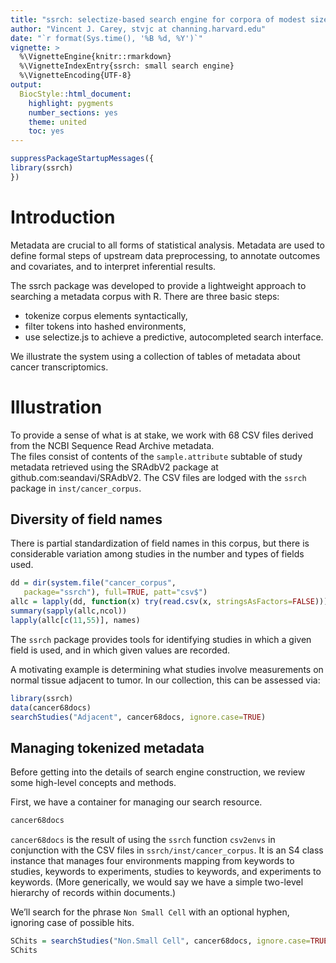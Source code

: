 ```yaml
---
title: "ssrch: selectize-based search engine for corpora of modest size"
author: "Vincent J. Carey, stvjc at channing.harvard.edu"
date: "`r format(Sys.time(), '%B %d, %Y')`"
vignette: >
  %\VignetteEngine{knitr::rmarkdown}
  %\VignetteIndexEntry{ssrch: small search engine}
  %\VignetteEncoding{UTF-8}
output:
  BiocStyle::html_document:
    highlight: pygments
    number_sections: yes
    theme: united
    toc: yes
---
```


```r
suppressPackageStartupMessages({
library(ssrch)
})
```

# Introduction

Metadata are crucial to all forms of statistical analysis.
Metadata are used to define formal steps of
upstream data preprocessing, to annotate outcomes and covariates,
and to interpret inferential results.

The ssrch package was developed to provide a lightweight
approach to searching a metadata corpus with R.  There are three
basic steps:

- tokenize corpus elements syntactically,
- filter tokens into hashed environments,
- use selectize.js to achieve a predictive, autocompleted search interface.

We illustrate the system using a collection of tables of metadata
about cancer transcriptomics.

# Illustration

To provide a sense of what is at stake, we work with 68 CSV files
derived from the NCBI Sequence Read Archive metadata.  
The files consist of contents of the `sample.attribute` subtable of study metadata
retrieved using the SRAdbV2 package at github.com:seandavi/SRAdbV2.
The CSV files
are lodged with the `ssrch` package in `inst/cancer_corpus`.

## Diversity of field names

There is partial standardization of field names in this corpus,
but there is considerable variation among studies in the number
and types of fields used.
```r
dd = dir(system.file("cancer_corpus", 
   package="ssrch"), full=TRUE, patt="csv$")
allc = lapply(dd, function(x) try(read.csv(x, stringsAsFactors=FALSE)))
summary(sapply(allc,ncol))
lapply(allc[c(11,55)], names)
```

The `ssrch` package provides
tools for identifying studies in which a given
field is used, and in which given values are recorded.

A motivating example is determining what studies involve
measurements on normal tissue adjacent to tumor.  In
our collection, this can be assessed via:
```r
library(ssrch)
data(cancer68docs)
searchStudies("Adjacent", cancer68docs, ignore.case=TRUE)
```


## Managing tokenized metadata

Before getting into the details of search engine
construction, we review some high-level concepts and methods.

First, we have a container for managing our search resource.
```r
cancer68docs
```
`cancer68docs` is the result of using the `ssrch` function `csv2envs`
in conjunction with the CSV files in `ssrch/inst/cancer_corpus`. 
It is an S4 class instance that manages four environments mapping
from keywords to studies, keywords to experiments, studies to keywords,
and experiments to keywords.  (More generically, we would say we have
a simple two-level hierarchy of records within documents.)

We'll search for the phrase `Non Small Cell` with an optional hyphen,
ignoring case of possible hits.
```r
SChits = searchStudies("Non.Small Cell", cancer68docs, ignore.case=TRUE)
SChits
```
